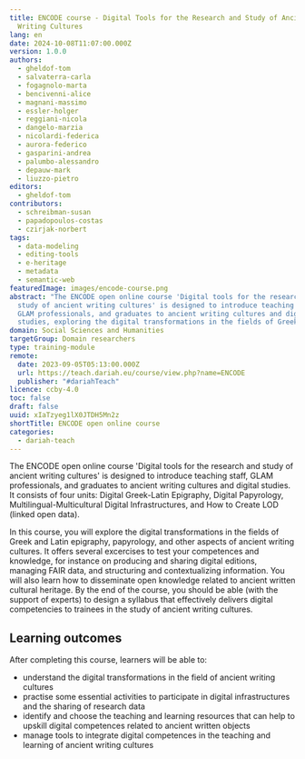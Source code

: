 ```yaml
---
title: ENCODE course - Digital Tools for the Research and Study of Ancient
  Writing Cultures
lang: en
date: 2024-10-08T11:07:00.000Z
version: 1.0.0
authors:
  - gheldof-tom
  - salvaterra-carla
  - fogagnolo-marta
  - bencivenni-alice
  - magnani-massimo
  - essler-holger
  - reggiani-nicola
  - dangelo-marzia
  - nicolardi-federica
  - aurora-federico
  - gasparini-andrea
  - palumbo-alessandro
  - depauw-mark
  - liuzzo-pietro
editors:
  - gheldof-tom
contributors:
  - schreibman-susan
  - papadopoulos-costas
  - czirjak-norbert
tags:
  - data-modeling
  - editing-tools
  - e-heritage
  - metadata
  - semantic-web
featuredImage: images/encode-course.png
abstract: "The ENCODE open online course 'Digital tools for the research and
  study of ancient writing cultures' is designed to introduce teaching staff,
  GLAM professionals, and graduates to ancient writing cultures and digital
  studies, exploring the digital transformations in the fields of Greek and Latin epigraphy, papyrology, and other aspects of ancient writing cultures."
domain: Social Sciences and Humanities
targetGroup: Domain researchers
type: training-module
remote:
  date: 2023-09-05T05:13:00.000Z
  url: https://teach.dariah.eu/course/view.php?name=ENCODE
  publisher: "#dariahTeach"
licence: ccby-4.0
toc: false
draft: false
uuid: xIaTzyeg1lX0JTDH5Mn2z
shortTitle: ENCODE open online course
categories:
  - dariah-teach
---
```


The ENCODE open online course 'Digital tools for the research and study of ancient writing cultures' is designed to introduce teaching staff, GLAM professionals, and graduates to ancient writing cultures and digital studies. It consists of four units: Digital Greek-Latin Epigraphy, Digital Papyrology, Multilingual-Multicultural Digital Infrastructures, and How to Create LOD (linked open data).

In this course, you will explore the digital transformations in the fields of Greek and Latin epigraphy, papyrology, and other aspects of ancient writing cultures. It offers several excercises to test your competences and knowledge, for instance on producing and sharing digital editions, managing FAIR data, and structuring and contextualizing information. You will also learn how to disseminate open knowledge related to ancient written cultural heritage. By the end of the course, you should be able (with the support of experts) to design a syllabus that effectively delivers digital competencies to trainees in the study of ancient writing cultures.

## Learning outcomes

After completing this course, learners will be able to:

* understand the digital transformations in the field of ancient writing cultures
* practise some essential activities to participate in digital infrastructures and the sharing of research data
* identify and choose the teaching and learning resources that can help to upskill digital competences related to ancient written objects
* manage tools to integrate digital competences in the teaching and learning of ancient writing cultures

<ExternalResource title="Interested in learning more?" subtitle="Check out the ENCODE course on #dariahTeach" url="https://teach.dariah.eu/course/view.php?name=ENCODE" />
